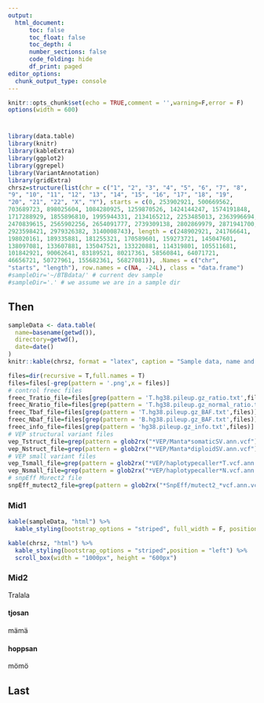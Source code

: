 ```yaml
---
output: 
  html_document:
      toc: false
      toc_float: false
      toc_depth: 4
      number_sections: false
      code_folding: hide
      df_print: paged
editor_options: 
  chunk_output_type: console
---
```


<!-- CSS style for tables to look ok: -->
<style>
body {
    position: absolute;
    left: 0px;}
table, td, th {
  border: none;
  padding-left: 1em;
  padding-right: 1em;
  min-width: 50%;
  <!-- max-width: 1600px; -->
  margin-left: 1em;
  margin-right: 1em;
  margin-top: 1em;
  margin-bottom: 1em;
}

</style>

<!-- Markdown setup -->
```r
knitr::opts_chunk$set(echo = TRUE,comment = '',warning=F,error = F)
options(width = 600)
```

# {.tabset .tabset-fade .tabset-pills}

 <!-- This script reads from a folder containing the CAW output, plus copy number data generated by controlfreec.-->
```r
library(data.table)
library(knitr)
library(kableExtra)
library(ggplot2)
library(ggrepel)
library(VariantAnnotation)
library(gridExtra)
chrsz=structure(list(chr = c("1", "2", "3", "4", "5", "6", "7", "8", 
"9", "10", "11", "12", "13", "14", "15", "16", "17", "18", "19", 
"20", "21", "22", "X", "Y"), starts = c(0, 253902921, 500669562, 
703689723, 898025604, 1084280925, 1259870526, 1424144247, 1574191848, 
1717288929, 1855896810, 1995944331, 2134165212, 2253485013, 2363996694, 
2470839615, 2565902256, 2654091777, 2739309138, 2802869979, 2871941700, 
2923598421, 2979326382, 3140008743), length = c(248902921, 241766641, 
198020161, 189335881, 181255321, 170589601, 159273721, 145047601, 
138097081, 133607881, 135047521, 133220881, 114319801, 105511681, 
101842921, 90062641, 83189521, 80217361, 58560841, 64071721, 
46656721, 50727961, 155682361, 56827081)), .Names = c("chr", 
"starts", "length"), row.names = c(NA, -24L), class = "data.frame")
#sampleDir='~/BTBdata/' # current dev sample
#sampleDir='.' # we assume we are in a sample dir
```

## Then {.tabset}

<!-- First, make a list of files to read and visualize -->
```r

sampleData <- data.table(
  name=basename(getwd()),
  directory=getwd(),
  date=date()
)
knitr::kable(chrsz, format = "latex", caption = "Sample data, name and folder")

files=dir(recursive = T,full.names = T)
files=files[-grep(pattern = '.png',x = files)]
# control freec files
freec_Tratio_file=files[grep(pattern = 'T.hg38.pileup.gz_ratio.txt',files)]
freec_Nratio_file=files[grep(pattern = 'T.hg38.pileup.gz_normal_ratio.txt',files)]
freec_Tbaf_file=files[grep(pattern = 'T.hg38.pileup.gz_BAF.txt',files)]
freec_Nbaf_file=files[grep(pattern = 'B.hg38.pileup.gz_BAF.txt',files)]
freec_info_file=files[grep(pattern = 'hg38.pileup.gz_info.txt',files)]
# VEP structural variant files
vep_Tstruct_file=grep(pattern = glob2rx("*VEP/Manta*somaticSV.ann.vcf"),files,value = T)
vep_Nstruct_file=grep(pattern = glob2rx("*VEP/Manta*diploidSV.ann.vcf"),files,value = T)
# VEP small variant files
vep_Tsmall_file=grep(pattern = glob2rx("*VEP/haplotypecaller*T.vcf.ann.vcf"),files,value = T)
vep_Nsmall_file=grep(pattern = glob2rx("*VEP/haplotypecaller*N.vcf.ann.vcf"),files,value = T)
# snpEff Murect2 file
snpEff_mutect2_file=grep(pattern = glob2rx("*SnpEff/mutect2_*vcf.ann.vcf"),files,value = T)
```

### Mid1 

```r
kable(sampleData, "html") %>%
  kable_styling(bootstrap_options = "striped", full_width = F, position = "left")

kable(chrsz, "html") %>%
  kable_styling(bootstrap_options = "striped",position = "left") %>%
  scroll_box(width = "1000px", height = "600px")
```

### Mid2 {.active .tabset}

Tralala

#### tjosan

mämä

#### hoppsan

mömö

## Last


